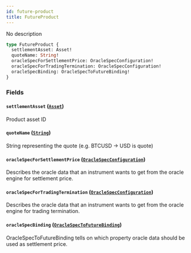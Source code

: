 ```yaml
---
id: future-product
title: FutureProduct
---
```



No description

```graphql
type FutureProduct {
  settlementAsset: Asset!
  quoteName: String!
  oracleSpecForSettlementPrice: OracleSpecConfiguration!
  oracleSpecForTradingTermination: OracleSpecConfiguration!
  oracleSpecBinding: OracleSpecToFutureBinding!
}
```


### Fields

#### `settlementAsset` ([`Asset`](/docs/testnet/graphql/objects/asset))

Product asset ID


#### `quoteName` ([`String`](/docs/testnet/graphql/scalars/string))

String representing the quote (e.g. BTCUSD -&#x003E; USD is quote)


#### `oracleSpecForSettlementPrice` ([`OracleSpecConfiguration`](/docs/testnet/graphql/objects/oracle-spec-configuration))

Describes the oracle data that an instrument wants to get from the oracle engine for settlement price.


#### `oracleSpecForTradingTermination` ([`OracleSpecConfiguration`](/docs/testnet/graphql/objects/oracle-spec-configuration))

Describes the oracle data that an instrument wants to get from the oracle engine for trading termination.


#### `oracleSpecBinding` ([`OracleSpecToFutureBinding`](/docs/testnet/graphql/objects/oracle-spec-to-future-binding))

OracleSpecToFutureBinding tells on which property oracle data should be
used as settlement price.




